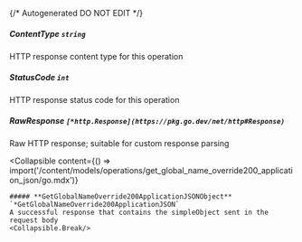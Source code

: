 {/* Autogenerated DO NOT EDIT  */}

##### **ContentType** `string`
HTTP response content type for this operation

##### **StatusCode** `int`
HTTP response status code for this operation

##### **RawResponse** `[*http.Response](https://pkg.go.dev/net/http#Response)`
Raw HTTP response; suitable for custom response parsing

<Collapsible
    content={() => import('/content/models/operations/get_global_name_override200_application_json/go.mdx')}
>
    ##### **GetGlobalNameOverride200ApplicationJSONObject** `*GetGlobalNameOverride200ApplicationJSON`
    A successful response that contains the simpleObject sent in the request body
    <Collapsible.Break/>
</Collapsible>

